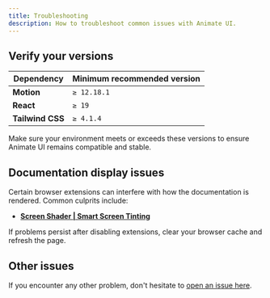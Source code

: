 ```yaml
---
title: Troubleshooting
description: How to troubleshoot common issues with Animate UI.
---
```


## Verify your versions

| Dependency       | Minimum recommended version |
| ---------------- | --------------------------- |
| **Motion**       | `≥ 12.18.1`                 |
| **React**        | `≥ 19`                      |
| **Tailwind CSS** | `≥ 4.1.4`                   |

Make sure your environment meets or exceeds these versions to ensure Animate UI remains compatible and stable.

## Documentation display issues

Certain browser extensions can interfere with how the documentation is rendered. Common culprits include:

- **[Screen Shader | Smart Screen Tinting](https://chromewebstore.google.com/detail/screen-shader-smart-scree/fmlboobidmkelggdainpknloccojpppi?hl=fr&utm_source=ext_sidebar)**

If problems persist after disabling extensions, clear your browser cache and refresh the page.

## Other issues

If you encounter any other problem, don't hesitate to [open an issue here](https://github.com/imskyleen/animate-ui/issues/new/choose).
